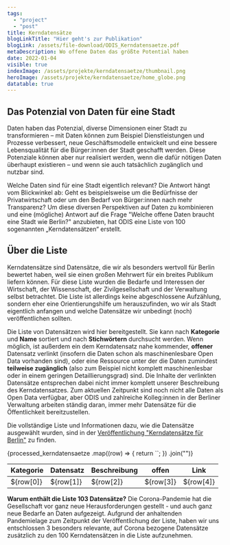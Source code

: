 ```yaml
---
tags:
  - "project"
  - "post"
title: Kerndatensätze
blogLinkTitle: "Hier geht's zur Publikation"
blogLink: /assets/file-download/ODIS_Kerndatensaetze.pdf
metaDescription: Wo offene Daten das größte Potential haben
date: 2022-01-04
visible: true
indexImage: /assets/projekte/kerndatensaetze/thumbnail.png
heroImage: /assets/projekte/kerndatensaetze/home_globe.png
datatable: true
---
```


## Das Potenzial von Daten für eine Stadt

Daten haben das Potenzial, diverse Dimensionen einer Stadt zu transformieren – mit Daten können zum Beispiel Dienstleistungen und Prozesse verbessert, neue Geschäftsmodelle entwickelt und eine bessere Lebensqualität für die Bürger:innen der Stadt geschafft werden. Diese Potenziale können aber nur realisiert werden, wenn die dafür nötigen Daten überhaupt existieren – und wenn sie auch tatsächlich zugänglich und nutzbar sind.

Welche Daten sind für eine Stadt eigentlich relevant? Die Antwort hängt vom Blickwinkel ab: Geht es beispielsweise um die Bedürfnisse der Privatwirtschaft oder um den Bedarf von Bürger:innen nach mehr Transparenz? Um diese diversen Perspektiven auf Daten zu kombinieren und eine (mögliche) Antwort auf die Frage "Welche offene Daten braucht eine Stadt wie Berlin?" anzubieten, hat ODIS eine Liste von 100 sogenannten „Kerndatensätzen“ erstellt.

## Über die Liste

Kerndatensätze sind Datensätze, die wir als besonders wertvoll für Berlin bewertet haben, weil sie einen großen Mehrwert für ein breites Publikum liefern können. Für diese Liste wurden die Bedarfe und Interessen der Wirtschaft, der Wissenschaft, der Zivilgesellschaft und der Verwaltung selbst betrachtet. Die Liste ist allerdings keine abgeschlossene Aufzählung, sondern eher eine Orientierungshilfe um herauszufinden, wo wir als Stadt eigentlich anfangen und welche Datensätze wir unbedingt (noch) veröffentlichen sollten.

Die Liste von Datensätzen wird hier bereitgestellt. Sie kann nach **Kategorie** und **Name** sortiert und nach **Stichwörtern** durchsucht werden. Wenn möglich, ist außerdem ein dem Kerndatensatz nahe kommender, **offener** Datensatz verlinkt (insofern die Daten schon als maschinenlesbare Open Data vorhanden sind), oder eine Ressource unter der die Daten zumindest **teilweise zugänglich** (also zum Beispiel nicht komplett maschinenlesbar oder in einem geringen Detaillierungsgrad) sind. Die Inhalte der verlinkten Datensätze entsprechen dabei nicht immer komplett unserer Beschreibung des Kerndatensatzes. Zum aktuellen Zeitpunkt sind noch nicht alle Daten als Open Data verfügbar, aber ODIS und zahlreiche Kolleg:innen in der Berliner Verwaltung arbeiten ständig daran, immer mehr Datensätze für die Öffentlichkeit bereitzustellen.

Die vollständige Liste und Informationen dazu, wie die Datensätze ausgewählt wurden, sind in der [Veröffentlichung "Kerndatensätze für Berlin"](/assets/file-download/ODIS_Kerndatensaetze.pdf) zu finden.

<table id="kerndatentable" class="display">
  <thead>
    <tr>
      <th>Kategorie</th>
      <th>Datensatz</th>
      <th>Beschreibung</th>
      <th>offen</th>
      <th>Link</th>
    </tr>
  </thead>
  {processed_kerndatensaetze
    .map((row) => {
      return `<tr>
    <td>${row[0]}</td>
    <td>${row[1]}</td>
    <td>${row[2]}</td>
    <td>${row[3]}</td>
    <td>${row[4]}</td>
  </tr>`;
    })
    .join("")}
</table>

<script is:inline>
  $('#kerndatentable').DataTable({
    language: {
      search: 'Stichwortsuche',
      lengthMenu: 'Zeige _MENU_ Einträge pro Seite',
      info: 'Zeige _START_ bis _END_ von _TOTAL_ Einträgen',
      paginate: {
        first: 'Erste',
        previous:'Vorherige',
        next:'Nächste',
        last:'Letzte'
      }
    },
    columnDefs: [
      { orderable: false, "targets": [2,4] },
      { className: "bold", "targets": [1] },
      { className: "dt-center", "targets": 3 }
    ],
    initComplete: function () {
      this.api().columns([0,3]).every( function () {
        var column = this;
        var select = $('<select><option value="">Alle</option></select>')
            .appendTo( $(column.header()))
            .on( 'change', function () {
                var val = $.fn.dataTable.util.escapeRegex(
                    $(this).val()
                );               
                column
                    .search( val ? '^'+val+'$' : '', true, false )
                    .draw();
            } );

        column.data().unique().sort().each( function ( d, j ) {
          select.append('<option value="' + d + '">' + d.substr(0,30) + '</option>')
        });
      });
    }
  });
</script>

**Warum enthält die Liste 103 Datensätze?**
Die Corona-Pandemie hat die Gesellschaft vor ganz neue Herausforderungen gestellt - und auch ganz neue Bedarfe an Daten aufgezeigt.
Aufgrund der anhaltenden Pandemielage zum Zeitpunkt der Veröffentlichung der Liste, haben wir uns entschlossen 3 besonders relevante, auf Corona bezogene Datensätze zusätzlich zu den 100 Kerndatensätzen in die Liste aufzunehmen.
